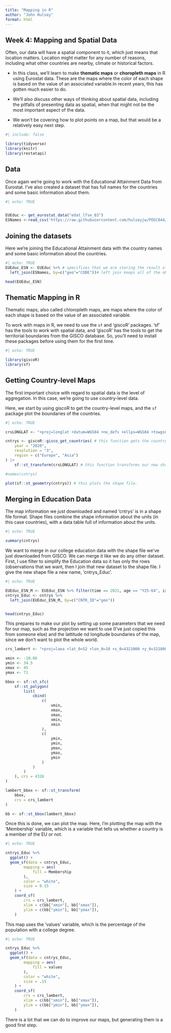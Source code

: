 ```yaml
---
title: "Mapping in R"
author: "John Hulsey"
format: html
---
```


## Week 4: Mapping and Spatial Data

Often, our data will have a spatial component to it, which just means that location matters. Location might matter for any number of reasons, including what other countries are nearby, climate or historical factors. 

- In this class, we'll learn to make **thematic maps** or **choropleth maps** in R using Eurostat data. These are the maps where the color of each shape is based on the value of an associated variable.In recent years, this has gotten much easier to do. 

- We'll also discuss other ways of thinking about spatial data, including the pitfalls of presenting data as spatial, when that might not be the most important aspect of the data.

- We won't be covering how to plot points on a map, but that would be a relatively easy next step. 




```r
#| include: false

library(tidyverse)
library(knitr)
library(restatapi)
```


## Data

Once again we're going to work with the Educational Attainment Data from Eurostat. I've also created a dataset that has full names for the countries and some basic information about them.  


```r
#| echo: TRUE


EUEduc <- get_eurostat_data("edat_lfse_03")
ESNames <-read_csv('https://raw.githubusercontent.com/hulseyjw/POSC644/refs/heads/main/Week3/ESNames.csv', col_types = "ffffnf")

```



## Joining the datasets

Here we're joining the Educational Attainment data with the country names and some basic information about the countries.

```r
#| echo: TRUE
EUEduc_ESN <- EUEduc %>% # specifiies that we are storing the result of these steps back in EUEduc, which is a little dangerous
  left_join(ESNames, by=c("geo"="CODE"))# left join keeps all of the observations from EUEduc and adds the columns from ESNames that match (but not those from ESNames that don't match). It specifies that we're joining based on the "geo" and "code" variables.

head(EUEduc_ESN)
```



## Thematic Mapping in R

Thematic maps, also called chloropleth maps, are maps where the color of each shape is based on the value of an associated variable. 

To work with maps in R, we need to use the `sf` and 'giscoR' packages. 'sf' has the tools to work with spatial data, and 'giscoR' has the tools to get the territorial boundaries from the GISCO database. So, you'll need to install these packages before using them for the first time. 

```r
#| echo: TRUE

library(giscoR)
library(sf)
```


## Getting Country-level Maps

The first important choice with regard to spatial data is the level of aggregation. In this case, we're going to use country-level data. 

Here, we start by using giscoR to get the country-level maps, and the `sf` package plot the boundaries of the countries. 

```r
#| echo: TRUE

crsLONGLAT <- "+proj=longlat +datum=WGS84 +no_defs +ellps=WGS84 +towgs84=0,0,0" # this creates a variable with information about the projection we want our map to be. 

cntrys <- giscoR::gisco_get_countries( # this function gets the country-level maps from GISCO
    year = "2020",
    resolution = "3",
    region = c("Europe", "Asia")
) |>
    sf::st_transform(crsLONGLAT) # this function transforms our new shape file into the projection we want.

#names(cntrys)

plot(sf::st_geometry(cntrys)) # this plots the shape file. 
```
## Merging in Education Data

The map information we just downloaded and named 'cntrys' is in a shape file format. Shape files combine the shape information about the units (in this case countries), with a data table full of information about the units. 

```r
#| echo: TRUE

summary(cntrys)
```


We want to merge in our college education data with the shape file we've just downloaded from GISCO. We can merge it like we do any other dataset. First, I use filter to simplify the Education data so it has only the rows (observations that we want, then I join that new dataset to the shape file. I give the new shape file a new name, 'cntrys_Educ'. 


```r
#| echo: TRUE

EUEduc_ESN_M <- EUEduc_ESN %>% filter(time == 2021, age == "Y25-64", isced11 == "ED5-8", sex == "T") 
cntrys_Educ <- cntrys %>%
  left_join(EUEduc_ESN_M, by=c("CNTR_ID"="geo"))


head(cntrys_Educ)


```

This prepares to make our plot by setting up some parameters that we need for our map, such as the projection we want to use (I've just copied this from someone else) and the lattitude nd longitude boundaries of the map, since we don't want to plot the whole world. 


```r
crs_lambert <- "+proj=laea +lat_0=52 +lon_0=10 +x_0=4321000 +y_0=3210000 +datum=WGS84 +units=m +no_defs"

xmin <- -10.66
ymin <- 34.5
xmax <- 45
ymax <- 71

bbox <- sf::st_sfc(
    sf::st_polygon(
        list(
            cbind(
                c(
                    xmin,
                    xmax,
                    xmax,
                    xmin,
                    xmin
                ),
                c(
                    ymin,
                    ymin,
                    ymax,
                    ymax,
                    ymin
                )
            )
        )
    ), crs = 4326
)

lambert_bbox <- sf::st_transform(
    bbox,
    crs = crs_lambert
)

bb <- sf::st_bbox(lambert_bbox)

```

Once this is done, we can plot the map. Here, I'm plotting the map with the 'Membership' variable, which is a variable that tells us whether a country is a member of the EU or not. 



```r
#| echo: TRUE

cntrys_Educ %>% 
  ggplot() +
  geom_sf(data = cntrys_Educ,
        mapping = aes(
            fill = Membership
        ),
        color = "white",
        size = 0.15
    ) +
    coord_sf(
        crs = crs_lambert,
        xlim = c(bb["xmin"], bb["xmax"]),
        ylim = c(bb["ymin"], bb["ymax"]),
    )
```

This map uses the 'values' variable, which is the percentage of the population with a college degree. 


```r
#| echo: TRUE

cntrys_Educ %>% 
  ggplot() +
  geom_sf(data = cntrys_Educ,
        mapping = aes(
            fill = values
        ),
        color = "white",
        size = .15
    ) +
    coord_sf(
        crs = crs_lambert,
        xlim = c(bb["xmin"], bb["xmax"]),
        ylim = c(bb["ymin"], bb["ymax"]),
    )
```

There is a lot that we can do to improve our maps, but generating them is a good first step. 


